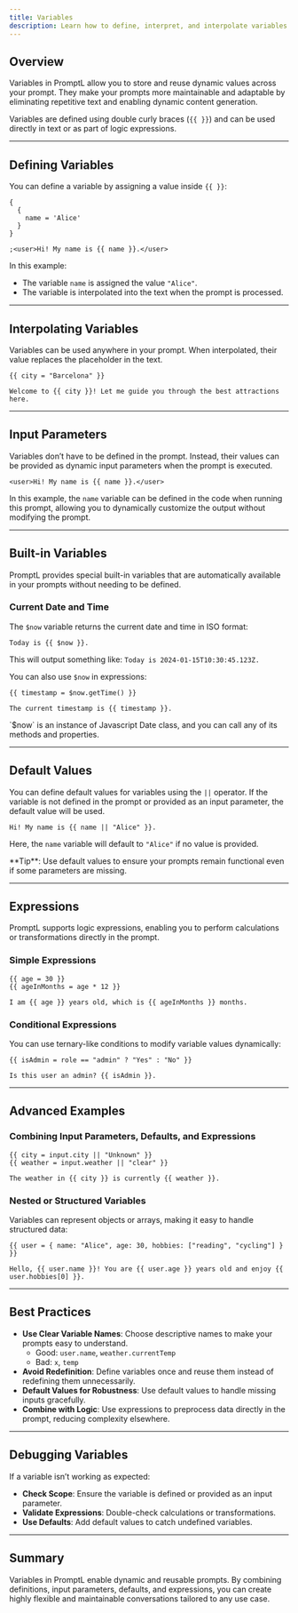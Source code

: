 ```yaml
---
title: Variables
description: Learn how to define, interpret, and interpolate variables in PromptL
---
```


## Overview

Variables in PromptL allow you to store and reuse dynamic values across your prompt. They make your prompts more maintainable and adaptable by eliminating repetitive text and enabling dynamic content generation.

Variables are defined using double curly braces (`{{ }}`) and can be used directly in text or as part of logic expressions.

---

## Defining Variables

You can define a variable by assigning a value inside `{{ }}`:

```tsx
{
  {
    name = 'Alice'
  }
}

;<user>Hi! My name is {{ name }}.</user>
```

In this example:

- The variable `name` is assigned the value `"Alice"`.
- The variable is interpolated into the text when the prompt is processed.

---

## Interpolating Variables

Variables can be used anywhere in your prompt. When interpolated, their value replaces the placeholder in the text.

```tsx
{{ city = "Barcelona" }}

Welcome to {{ city }}! Let me guide you through the best attractions here.
```

---

## Input Parameters

Variables don’t have to be defined in the prompt. Instead, their values can be provided as dynamic input parameters when the prompt is executed.

```tsx
<user>Hi! My name is {{ name }}.</user>
```

In this example, the `name` variable can be defined in the code when running this prompt, allowing you to dynamically customize the output without modifying the prompt.

---

## Built-in Variables

PromptL provides special built-in variables that are automatically available in your prompts without needing to be defined.

### Current Date and Time

The `$now` variable returns the current date and time in ISO format:

```tsx
Today is {{ $now }}.
```

This will output something like: `Today is 2024-01-15T10:30:45.123Z.`

You can also use `$now` in expressions:

```tsx
{{ timestamp = $now.getTime() }}

The current timestamp is {{ timestamp }}.
```

<Tip>
  `$now` is an instance of Javascript Date class, and you can call any of its
  methods and properties.
</Tip>

---

## Default Values

You can define default values for variables using the `||` operator. If the variable is not defined in the prompt or provided as an input parameter, the default value will be used.

```tsx
Hi! My name is {{ name || "Alice" }}.
```

Here, the `name` variable will default to `"Alice"` if no value is provided.

<Tip>
  **Tip**: Use default values to ensure your prompts remain functional even if
  some parameters are missing.
</Tip>

---

## Expressions

PromptL supports logic expressions, enabling you to perform calculations or transformations directly in the prompt.

### Simple Expressions

```tsx
{{ age = 30 }}
{{ ageInMonths = age * 12 }}

I am {{ age }} years old, which is {{ ageInMonths }} months.
```

### Conditional Expressions

You can use ternary-like conditions to modify variable values dynamically:

```tsx
{{ isAdmin = role == "admin" ? "Yes" : "No" }}

Is this user an admin? {{ isAdmin }}.
```

---

## Advanced Examples

### Combining Input Parameters, Defaults, and Expressions

```tsx
{{ city = input.city || "Unknown" }}
{{ weather = input.weather || "clear" }}

The weather in {{ city }} is currently {{ weather }}.
```

### Nested or Structured Variables

Variables can represent objects or arrays, making it easy to handle structured data:

```tsx
{{ user = { name: "Alice", age: 30, hobbies: ["reading", "cycling"] } }}

Hello, {{ user.name }}! You are {{ user.age }} years old and enjoy {{ user.hobbies[0] }}.
```

---

## Best Practices

- **Use Clear Variable Names**: Choose descriptive names to make your prompts easy to understand.
  - Good: `user.name`, `weather.currentTemp`
  - Bad: `x`, `temp`
- **Avoid Redefinition**: Define variables once and reuse them instead of redefining them unnecessarily.
- **Default Values for Robustness**: Use default values to handle missing inputs gracefully.
- **Combine with Logic**: Use expressions to preprocess data directly in the prompt, reducing complexity elsewhere.

---

## Debugging Variables

If a variable isn’t working as expected:

- **Check Scope**: Ensure the variable is defined or provided as an input parameter.
- **Validate Expressions**: Double-check calculations or transformations.
- **Use Defaults**: Add default values to catch undefined variables.

---

## Summary

Variables in PromptL enable dynamic and reusable prompts. By combining definitions, input parameters, defaults, and expressions, you can create highly flexible and maintainable conversations tailored to any use case.
